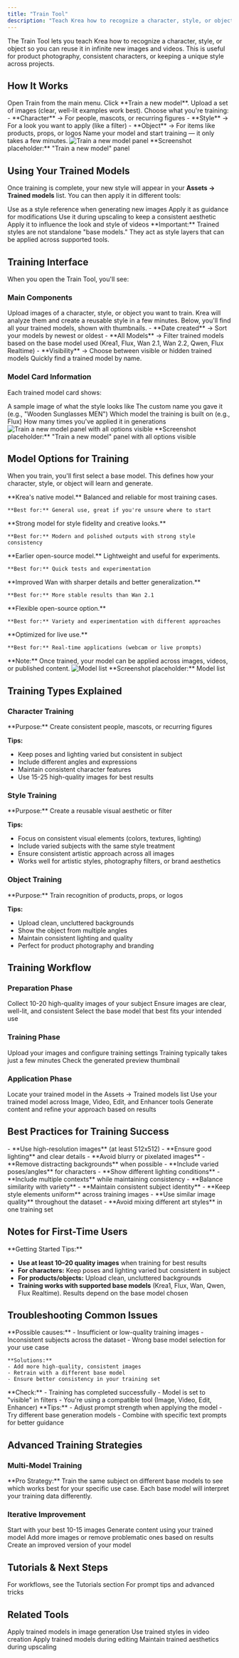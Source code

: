 ```yaml
---
title: "Train Tool"
description: "Teach Krea how to recognize a character, style, or object for consistent reuse across projects"
---
```


The Train Tool lets you teach Krea how to recognize a character, style, or object so you can reuse it in infinite new images and videos. This is useful for product photography, consistent characters, or keeping a unique style across projects.

## How It Works

<Steps>
  <Step title="Open Train Tool">
    Open Train from the main menu.
  </Step>
  
  <Step title="Start New Training">
    Click **Train a new model**.
  </Step>
  
  <Step title="Upload Images">
    Upload a set of images (clear, well-lit examples work best).
  </Step>
  
  <Step title="Choose Training Type">
    Choose what you're training:
    - **Character** → For people, mascots, or recurring figures
    - **Style** → For a look you want to apply (like a filter)
    - **Object** → For items like products, props, or logos
  </Step>
  
  <Step title="Name and Train">
    Name your model and start training — it only takes a few minutes.
  </Step>
</Steps>

<Frame>
  <img src="/images/tools/train-new-model-panel.png" alt="Train a new model panel" />
</Frame>

<Note>
**Screenshot placeholder:** "Train a new model" panel
</Note>

## Using Your Trained Models

Once training is complete, your new style will appear in your **Assets → Trained models** list. You can then apply it in different tools:

<CardGroup cols={2}>
  <Card title="Image Tool (Flux)" icon="image">
    Use as a style reference when generating new images
  </Card>
  
  <Card title="Edit Mode" icon="edit">
    Apply it as guidance for modifications
  </Card>
  
  <Card title="Enhancer" icon="sparkles">
    Use it during upscaling to keep a consistent aesthetic
  </Card>
  
  <Card title="Video Tool" icon="video">
    Apply it to influence the look and style of videos
  </Card>
</CardGroup>

<Info>
**Important:** Trained styles are not standalone "base models." They act as style layers that can be applied across supported tools.
</Info>

## Training Interface

When you open the Train Tool, you'll see:

### Main Components

<AccordionGroup>
  <Accordion title="Train a New Model">
    Upload images of a character, style, or object you want to train. Krea will analyze them and create a reusable style in a few minutes.
  </Accordion>
  
  <Accordion title="Trained Models List">
    Below, you'll find all your trained models, shown with thumbnails.
  </Accordion>
  
  <Accordion title="Filters (Top Bar)">
    - **Date created** → Sort your models by newest or oldest
    - **All Models** → Filter trained models based on the base model used (Krea1, Flux, Wan 2.1, Wan 2.2, Qwen, Flux Realtime)
    - **Visibility** → Choose between visible or hidden trained models
  </Accordion>
  
  <Accordion title="Search Bar">
    Quickly find a trained model by name.
  </Accordion>
</AccordionGroup>

### Model Card Information

Each trained model card shows:

<CardGroup cols={2}>
  <Card title="Preview Thumbnail" icon="image">
    A sample image of what the style looks like
  </Card>
  
  <Card title="Custom Name" icon="tag">
    The custom name you gave it (e.g., "Wooden Sunglasses MEN")
  </Card>
  
  <Card title="Base Model" icon="cpu">
    Which model the training is built on (e.g., Flux)
  </Card>
  
  <Card title="Usage Count" icon="chart-bar">
    How many times you've applied it in generations
  </Card>
</CardGroup>

<Frame>
  <img src="/images/tools/train-interface-full.png" alt="Train a new model panel with all options visible" />
</Frame>

<Note>
**Screenshot placeholder:** "Train a new model" panel with all options visible
</Note>

## Model Options for Training

When you train, you'll first select a base model. This defines how your character, style, or object will learn and generate.

<AccordionGroup>
  <Accordion title="Krea1">
    **Krea's native model.** Balanced and reliable for most training cases.
    
    **Best for:** General use, great if you're unsure where to start
  </Accordion>
  
  <Accordion title="Flux">
    **Strong model for style fidelity and creative looks.** 
    
    **Best for:** Modern and polished outputs with strong style consistency
  </Accordion>
  
  <Accordion title="Wan 2.1">
    **Earlier open-source model.** Lightweight and useful for experiments.
    
    **Best for:** Quick tests and experimentation
  </Accordion>
  
  <Accordion title="Wan 2.2">
    **Improved Wan with sharper details and better generalization.**
    
    **Best for:** More stable results than Wan 2.1
  </Accordion>
  
  <Accordion title="Qwen">
    **Flexible open-source option.**
    
    **Best for:** Variety and experimentation with different approaches
  </Accordion>
  
  <Accordion title="Flux Realtime">
    **Optimized for live use.**
    
    **Best for:** Real-time applications (webcam or live prompts)
  </Accordion>
</AccordionGroup>

<Info>
**Note:** Once trained, your model can be applied across images, videos, or published content.
</Info>

<Frame>
  <img src="/images/tools/model-selection-list.png" alt="Model list" />
</Frame>

<Note>
**Screenshot placeholder:** Model list
</Note>

## Training Types Explained

### Character Training

<Accordion title="Character Training Best Practices">
  **Purpose:** Create consistent people, mascots, or recurring figures
  
  **Tips:**
  - Keep poses and lighting varied but consistent in subject
  - Include different angles and expressions
  - Maintain consistent character features
  - Use 15-25 high-quality images for best results
</Accordion>

### Style Training

<Accordion title="Style Training Best Practices">
  **Purpose:** Create a reusable visual aesthetic or filter
  
  **Tips:**
  - Focus on consistent visual elements (colors, textures, lighting)
  - Include varied subjects with the same style treatment
  - Ensure consistent artistic approach across all images
  - Works well for artistic styles, photography filters, or brand aesthetics
</Accordion>

### Object Training

<Accordion title="Object Training Best Practices">
  **Purpose:** Train recognition of products, props, or logos
  
  **Tips:**
  - Upload clean, uncluttered backgrounds
  - Show the object from multiple angles
  - Maintain consistent lighting and quality
  - Perfect for product photography and branding
</Accordion>

## Training Workflow

### Preparation Phase

<Steps>
  <Step title="Gather Images">
    Collect 10-20 high-quality images of your subject
  </Step>
  
  <Step title="Quality Check">
    Ensure images are clear, well-lit, and consistent
  </Step>
  
  <Step title="Choose Base Model">
    Select the base model that best fits your intended use
  </Step>
</Steps>

### Training Phase

<Steps>
  <Step title="Upload & Configure">
    Upload your images and configure training settings
  </Step>
  
  <Step title="Wait for Processing">
    Training typically takes just a few minutes
  </Step>
  
  <Step title="Review Results">
    Check the generated preview thumbnail
  </Step>
</Steps>

### Application Phase

<Steps>
  <Step title="Find Your Model">
    Locate your trained model in the Assets → Trained models list
  </Step>
  
  <Step title="Apply in Tools">
    Use your trained model across Image, Video, Edit, and Enhancer tools
  </Step>
  
  <Step title="Iterate & Refine">
    Generate content and refine your approach based on results
  </Step>
</Steps>

## Best Practices for Training Success

<AccordionGroup>
  <Accordion title="Image Quality">
    - **Use high-resolution images** (at least 512x512)
    - **Ensure good lighting** and clear details
    - **Avoid blurry or pixelated images**
    - **Remove distracting backgrounds** when possible
  </Accordion>
  
  <Accordion title="Dataset Diversity">
    - **Include varied poses/angles** for characters
    - **Show different lighting conditions** 
    - **Include multiple contexts** while maintaining consistency
    - **Balance similarity with variety**
  </Accordion>
  
  <Accordion title="Consistency Guidelines">
    - **Maintain consistent subject identity**
    - **Keep style elements uniform** across training images
    - **Use similar image quality** throughout the dataset
    - **Avoid mixing different art styles** in one training set
  </Accordion>
</AccordionGroup>

## Notes for First-Time Users

<Info>
**Getting Started Tips:**

- **Use at least 10–20 quality images** when training for best results
- **For characters:** Keep poses and lighting varied but consistent in subject
- **For products/objects:** Upload clean, uncluttered backgrounds
- **Training works with supported base models** (Krea1, Flux, Wan, Qwen, Flux Realtime). Results depend on the base model chosen
</Info>

## Troubleshooting Common Issues

<AccordionGroup>
  <Accordion title="Poor Training Results">
    **Possible causes:**
    - Insufficient or low-quality training images
    - Inconsistent subjects across the dataset
    - Wrong base model selection for your use case
    
    **Solutions:**
    - Add more high-quality, consistent images
    - Retrain with a different base model
    - Ensure better consistency in your training set
  </Accordion>
  
  <Accordion title="Model Not Appearing in Tools">
    **Check:**
    - Training has completed successfully
    - Model is set to "visible" in filters
    - You're using a compatible tool (Image, Video, Edit, Enhancer)
  </Accordion>
  
  <Accordion title="Inconsistent Application Results">
    **Tips:**
    - Adjust prompt strength when applying the model
    - Try different base generation models
    - Combine with specific text prompts for better guidance
  </Accordion>
</AccordionGroup>

## Advanced Training Strategies

### Multi-Model Training

<Tip>
**Pro Strategy:** Train the same subject on different base models to see which works best for your specific use case. Each base model will interpret your training data differently.
</Tip>

### Iterative Improvement

<Steps>
  <Step title="Initial Training">
    Start with your best 10-15 images
  </Step>
  
  <Step title="Test & Evaluate">
    Generate content using your trained model
  </Step>
  
  <Step title="Refine Dataset">
    Add more images or remove problematic ones based on results
  </Step>
  
  <Step title="Retrain">
    Create an improved version of your model
  </Step>
</Steps>

## Tutorials & Next Steps

<CardGroup cols={2}>
  <Card title="Workflows" icon="book" href="/tutorials">
    For workflows, see the Tutorials section
  </Card>
  
  <Card title="Tips & Tricks" icon="lightbulb" href="/tutorials/tips-tricks">
    For prompt tips and advanced tricks
  </Card>
</CardGroup>

## Related Tools

<CardGroup cols={4}>
  <Card title="Image Tool" icon="image" href="/tools/image">
    Apply trained models in image generation
  </Card>
  
  <Card title="Video Tool" icon="video" href="/tools/video">
    Use trained styles in video creation
  </Card>
  
  <Card title="Edit Tool" icon="edit" href="/tools/edit">
    Apply trained models during editing
  </Card>
  
  <Card title="Enhancer" icon="sparkles" href="/tools/enhancer">
    Maintain trained aesthetics during upscaling
  </Card>
</CardGroup>
